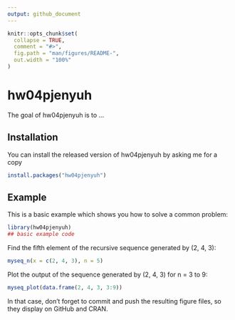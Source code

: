 ```yaml
---
output: github_document
---
```


<!-- README.md is generated from README.Rmd. Please edit that file -->

```r
knitr::opts_chunk$set(
  collapse = TRUE,
  comment = "#>",
  fig.path = "man/figures/README-",
  out.width = "100%"
)
```

# hw04pjenyuh

<!-- badges: start -->
<!-- badges: end -->

The goal of hw04pjenyuh is to ...

## Installation

You can install the released version of hw04pjenyuh by asking me for a copy

``` r
install.packages("hw04pjenyuh")
```

## Example

This is a basic example which shows you how to solve a common problem:

```r
library(hw04pjenyuh)
## basic example code
```

Find the fifth element of the recursive sequence generated by (2, 4, 3):

```r
myseq_n(x = c(2, 4, 3), n = 5)
```

Plot the output of the sequence generated by (2, 4, 3) for n = 3 to 9:

```r
myseq_plot(data.frame(2, 4, 3, 3:9))
```

In that case, don't forget to commit and push the resulting figure files, so they display on GitHub and CRAN.
